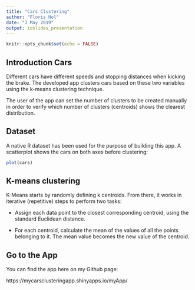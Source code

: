 ```yaml
---
title: "Cars Clustering"
author: "Floris Hol"
date: "3 May 2019"
output: ioslides_presentation
---
```


```r
knitr::opts_chunk$set(echo = FALSE)
``` 

## Introduction Cars

Different cars have different speeds and stopping distances when kicking the 
brake. The developed app clusters cars based on these two variables using the
k-means clustering technique.

The user of the app can set the number of clusters to be created manually in
order to verify which number of clusters (centroids) shows the clearest 
distribution.




## Dataset

A native R dataset has been used for the purpose of building this app. A 
scatterplot shows the cars  on both axes before clustering:

```r
plot(cars)
```




## K-means clustering

K-Means starts by randomly defining k centroids. From there, it works in 
iterative (repetitive) steps to perform two tasks:

- Assign each data point to the closest corresponding centroid, using the 
standard Euclidean distance. 

- For each centroid, calculate the mean of the values of all the points 
belonging to it. The mean value becomes the new value of the centroid.



## Go to the App

You can find the app here on my Github page:

https://mycarsclusteringapp.shinyapps.io/myApp/

